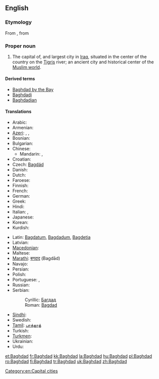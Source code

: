 {{wikipedia}}
==English==

===Etymology===
From {{etyl|pal}} {{term|Bagdād|lang=pal|tr=Bagdād}}, from {{etyl|peo|pal}} {{term|𐎲𐎥𐎭𐎠𐎫|sc=Xpeo|tr=Baga-dāta||Gift of God}}

===Proper noun===
{{en-proper noun}}

# The capital of, and largest city in [[Iraq]], situated in the center of the country on the [[Tigris]] river; an ancient city and historical center of the [[Muslim world]].

====Derived terms====
* [[Baghdad by the Bay]]
* [[Baghdadi]]
* [[Baghdadian]]

====Translations====
{{trans-top|Baghdad}}
* Arabic: {{t+|ar|بغداد|m|tr=baghdaad}}
* Armenian: {{t-|hy|Բաղդադ|tr=Baġdad}}
* [[Azeri]]: {{t|az|Bağdad}}, {{t|az|Бағдад}}, {{t|az|بغداد|sc=fa-Arab}}
* Bosnian: {{t-|bs|Bagdad|m}}
* Bulgarian: {{t-|bg|Багдад|m|tr=Bagdád}}
* Chinese:
** Mandarin: {{t|cmn|巴格達|sc=Hani}}, {{t|cmn|巴格达|tr=Bāgédá|sc=Hani}}
* Croatian: {{t|hr|Bagdad|m}}
* Czech: [[Bagdád]] {{m}}
* Danish: {{t-|da|Bagdad}}
* Dutch: {{t-|nl|Bagdad}}
* Faroese: {{t|fo|Bagdad}}
* Finnish: {{t+|fi|Bagdad}}
* French: {{t+|fr|Bagdad}}
* German: {{t+|de|Bagdad}}
* Greek: {{t+|el|Βαγδάτη}}
* Hindi: {{t|hi|बग़दाद|tr=Baġdād|xs=Hindi}}
* Italian: {{t-|it|Bagdad|f}}, {{t-|it|Baghdad|f}}
* Japanese: {{t|ja|バグダード|tr=Bagudādo}}
* Korean: {{t|ko|바그다드|tr=Bageudadeu|sc=Hang}}
* Kurdish: {{t+|ku|Bexda|f}}
{{trans-mid}}
* Latin: [[Bagdatum]], [[Bagdadum]], [[Bagdetia]]
* Latvian: {{t|lv|Bagdāde|xs=Latvian}}
* [[Macedonian]]: {{t-|mk|Багдад|m|tr=Bagdád}}
* Maltese: {{t-|mt|Bagdad|xs=Maltese}}
* [[Marathi]]: [[बगदाद]] (Bagdād)
* Navajo: {{tø|nv|Báhdaʼ}}
* Persian: {{t-|fa|بغداد|tr=Bağdâd|xs=Persian}}
* Polish: {{t+|pl|Bagdad|m}}
* Portuguese: {{t-|pt|Bagdá}}, {{t+|pt|Bagdade}}
* Russian: {{t+|ru|Багдад|m|tr=Bagdád}}
* Serbian:
*: Cyrillic: [[Багдад]] {{m}}
*: Roman: [[Bagdad]] {{m}}
* [[Sindhi]]: {{sd-Arab|[[بغداد]]}} {{m}}
* Swedish: {{t-|sv|Bagdad}}
* [[Tamil]]: [[பாக்தாத்]]
* Turkish: {{t+|tr|Bağdat}}
* [[Turkmen]]: {{t|tk|Bagdat}}
* Ukrainian: {{t-|uk|Багдад|m|tr=Bahdád|xs=Ukrainian}}
* Urdu: {{t-|ur|بغداد|tr=Baġdād|xs=Urdu}}
{{trans-bottom}}

[[Category:en:Capital cities]]

[[et:Baghdad]]
[[fr:Baghdad]]
[[kk:Baghdad]]
[[la:Baghdad]]
[[hu:Baghdad]]
[[pl:Baghdad]]
[[ro:Baghdad]]
[[fi:Baghdad]]
[[tr:Baghdad]]
[[uk:Baghdad]]
[[zh:Baghdad]]